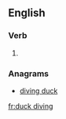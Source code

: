 ==English==

===Verb===
{{head|en|present participle}}

# {{present participle of|duck dive|lang=en|nocat=1}}

===Anagrams===
* [[diving duck#English|diving duck]]

[[fr:duck diving]]